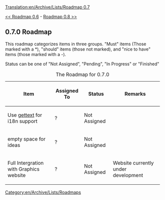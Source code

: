 [[Translation:en/Archive/Lists/Roadmap 0.7]]
[[Category:en/Archive/Lists/Roadmaps]]

[[en/Archive/Lists/Roadmap 0.6|<< Roadmap 0.6]] - [[en/Archive/Lists/Roadmap 1.0|Roadmap 0.8 >>]]
== 0.7.0 Roadmap ==

This roadmap categorizes items in three groups. "Must" items (Those marked with a *), "should" items (those not marked), and "nice to have" items (those marked with a -).

Status can be one of "Not Assigned", "Pending", "In Progress" or "Finished" 

{| border="1"
|+ The Roadmap for 0.7.0
|-
! Item !! Assigned To !! Status !! Remarks
|-
|Use [http://www.gnu.org/software/gettext/ gettext] for i18n support || ?
!class="done" | Not Assigned || 
|-
|empty space for ideas || ?
!class="done" | Not Assigned ||
|-
|Full Intergration with Graphics website || ?
!class="done" | Not Assigned || Website currently under development
|}